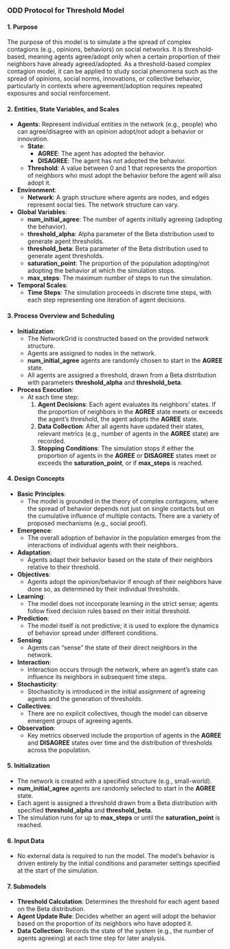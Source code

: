 ### **ODD Protocol for Threshold Model**

#### **1. Purpose**

The purpose of this model is to simulate a the spread of complex contagions (e.g., opinions, behaviors) on social networks. It is threshold-based, meaning agents agree/adopt only when a certain proportion of their neighbors have already agreed/adopted. As a threshold-based complex contagion model, it can be applied to study social phenomena such as the spread of opinions, social norms, innovations, or collective behavior, particularly in contexts where agreement/adoption requires repeated exposures and social reinforcement.

#### **2. Entities, State Variables, and Scales**

- **Agents**: Represent individual entities in the network (e.g., people) who can agree/disagree with an opinion adopt/not adopt a behavior or innovation.
  - **State**:
    - **AGREE**: The agent has adopted the behavior.
    - **DISAGREE**: The agent has not adopted the behavior.
  - **Threshold**: A value between 0 and 1 that represents the proportion of neighbors who must adopt the behavior before the agent will also adopt it.

- **Environment**:
  - **Network**: A graph structure where agents are nodes, and edges represent social ties. The network structure can vary.

- **Global Variables**:
  - **num_initial_agree**: The number of agents initially agreeing (adopting the behavior).
  - **threshold_alpha**: Alpha parameter of the Beta distribution used to generate agent thresholds.
  - **threshold_beta**: Beta parameter of the Beta distribution used to generate agent thresholds.
  - **saturation_point**: The proportion of the population adopting/not adopting the behavior at which the simulation stops.
  - **max_steps**: The maximum number of steps to run the simulation.

- **Temporal Scales**:
  - **Time Steps**: The simulation proceeds in discrete time steps, with each step representing one iteration of agent decisions.

#### **3. Process Overview and Scheduling**

- **Initialization**:
  - The NetworkGrid is constructed based on the provided network structure.
  - Agents are assigned to nodes in the network.
  - **num_initial_agree** agents are randomly chosen to start in the **AGREE** state.
  - All agents are assigned a threshold, drawn from a Beta distribution with parameters **threshold_alpha** and **threshold_beta**.

- **Process Execution**:
  - At each time step:
    1. **Agent Decisions**: Each agent evaluates its neighbors' states. If the proportion of neighbors in the **AGREE** state meets or exceeds the agent's threshold, the agent adopts the **AGREE** state.
    2. **Data Collection**: After all agents have updated their states, relevant metrics (e.g., number of agents in the **AGREE** state) are recorded.
    3. **Stopping Conditions**: The simulation stops if either the proportion of agents in the **AGREE** or **DISAGREE** states meet or exceeds the **saturation_point**, or if **max_steps** is reached.

#### **4. Design Concepts**

- **Basic Principles**:
  - The model is grounded in the theory of complex contagions, where the spread of behavior depends not just on single contacts but on the cumulative influence of multiple contacts. There are a variety of proposed mechanisms (e.g., social proof).

- **Emergence**:
  - The overall adoption of behavior in the population emerges from the interactions of individual agents with their neighbors.

- **Adaptation**:
  - Agents adapt their behavior based on the state of their neighbors relative to their threshold.

- **Objectives**:
  - Agents adopt the opinion/behavior if enough of their neighbors have done so, as determined by their individual thresholds.

- **Learning**:
  - The model does not incorporate learning in the strict sense; agents follow fixed decision rules based on their initial threshold.

- **Prediction**:
  - The model itself is not predictive; it is used to explore the dynamics of behavior spread under different conditions.

- **Sensing**:
  - Agents can "sense" the state of their direct neighbors in the network.

- **Interaction**:
  - Interaction occurs through the network, where an agent’s state can influence its neighbors in subsequent time steps.

- **Stochasticity**:
  - Stochasticity is introduced in the initial assignment of agreeing agents and the generation of thresholds.

- **Collectives**:
  - There are no explicit collectives, though the model can observe emergent groups of agreeing agents.

- **Observation**:
  - Key metrics observed include the proportion of agents in the **AGREE** and **DISAGREE** states over time and the distribution of thresholds across the population.

#### **5. Initialization**

- The network is created with a specified structure (e.g., small-world).
- **num_initial_agree** agents are randomly selected to start in the **AGREE** state.
- Each agent is assigned a threshold drawn from a Beta distribution with specified **threshold_alpha** and **threshold_beta**.
- The simulation runs for up to **max_steps** or until the **saturation_point** is reached.

#### **6. Input Data**

- No external data is required to run the model. The model's behavior is driven entirely by the initial conditions and parameter settings specified at the start of the simulation.

#### **7. Submodels**

- **Threshold Calculation**: Determines the threshold for each agent based on the Beta distribution.
- **Agent Update Rule**: Decides whether an agent will adopt the behavior based on the proportion of its neighbors who have adopted it.
- **Data Collection**: Records the state of the system (e.g., the number of agents agreeing) at each time step for later analysis.
